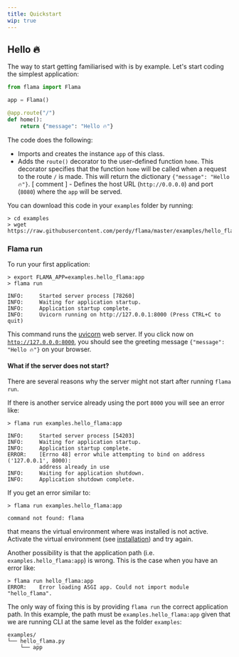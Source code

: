 ```yaml
---
title: Quickstart
wip: true
---
```



## Hello 🔥

The way to start getting familiarised with <FlamaName /> is by example.
Let's start coding the simplest application:

```python
from flama import Flama

app = Flama()

@app.route("/")
def home():
    return {"message": "Hello 🔥"}
```

The code does the following:

- Imports <FlamaName /> and creates the instance `app` of this class.
- Adds the `route()` decorator to the user-defined function `home`. This decorator
  specifies that the function `home` will be called when a request to the route `/` is made.
  This will return the dictionary `{"message": "Hello 🔥"}`.
  [ comment ] - Defines the host URL (`http://0.0.0.0`) and port (`8080`) where the `app` will be served.

You can download this code in your `examples` folder by running:

```commandline
> cd examples
> wget https://raw.githubusercontent.com/perdy/flama/master/examples/hello_flama.py
```

### Flama run

To run your first <FlamaName /> application:

```commandline
> export FLAMA_APP=examples.hello_flama:app
> flama run

INFO:     Started server process [78260]
INFO:     Waiting for application startup.
INFO:     Application startup complete.
INFO:     Uvicorn running on http://127.0.0.1:8000 (Press CTRL+C to quit)
```

This command runs the [uvicorn](https://www.uvicorn.org/) web server.
If you click now on [`http://127.0.0.0:8000`](http://127.0.0.0:8000), you should see
the greeting message `{"message": "Hello 🔥"}` on your browser.

#### What if the server does not start?

There are several reasons why the server might not start after running `flama run`.

If there is another service already using the port `8000` you will see an
error like:

```commandline
> flama run examples.hello_flama:app

INFO:     Started server process [54203]
INFO:     Waiting for application startup.
INFO:     Application startup complete.
ERROR:    [Errno 48] error while attempting to bind on address ('127.0.0.1', 8000):
          address already in use
INFO:     Waiting for application shutdown.
INFO:     Application shutdown complete.
```

If you get an error similar to:

```commandline
> flama run examples.hello_flama:app

command not found: flama
```

that means the virtual environment where <FlamaName /> was installed is not active.
Activate the virtual environment (see [installation](/docs/getting-started/installation))
and try again.

Another possibility is that the application path (i.e. `examples.hello_flama:app`)
is wrong. This is the case when you have an error like:

```commandline
> flama run hello_flama:app
ERROR:    Error loading ASGI app. Could not import module "hello_flama".
```

The only way of fixing this is by providing `flama run` the correct application
path. In this example, the path must be `examples.hello_flama:app` given that we
are running <FlamaName /> CLI at the same level as the folder `examples`:

```commandline
examples/
└── hello_flama.py
    └── app
```
